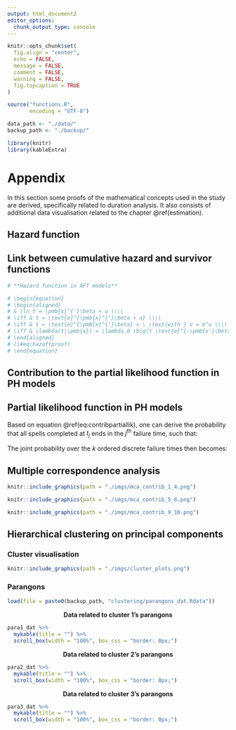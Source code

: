 ```yaml
---
output: html_document2
editor_options: 
  chunk_output_type: console
---
```


```r
knitr::opts_chunk$set(
  fig.align = "center", 
  echo = FALSE, 
  message = FALSE, 
  comment = FALSE, 
  warning = FALSE, 
  fig.topcaption = TRUE
)
```

```r
source("functions.R", 
       encoding = "UTF-8")
```

```r
data_path <- "./data/"
backup_path <- "./backup/"
```

```r
library(knitr)
library(kableExtra)
```


# Appendix {-#appendix}

In this section some proofs of the mathematical concepts used in the study are derived, specifically related to duration analysis. It also consists of additional data visualisation related to the chapter \@ref(estimation).

## Hazard function {-}

\begin{equation}    
  \begin{aligned}
  \lambda(t) & = \lim_{\Delta t \to 0} \frac{P\big[t \leq T < t + \Delta t | T \geq t \big]}{\Delta t} \\\\
  & = \lim_{\Delta t \to 0} \frac{P\big[t \leq T < t + \Delta t \big] / P\big[T \geq t  \big]}{\Delta t} \\\\
  & = \lim_{\Delta t \to 0} \frac{\big(F(t+\Delta t)-F(t)\big) / \Delta t}{S(t)} \\\\
  & = \frac{\text{d} F(t) / \text{d} t}{S(t)} \\\\
  & = \frac{f(t)}{S(t)} \\\\
  & = - \frac{\text{d}S(t) / \text{d} t}{S(t)} \\\\
  \lambda(t) & = \frac{-\text{d} \ln \big(S(t)\big)}{\text{d} t}
  \end{aligned}
  (\#eq:hazfunproof)
\end{equation}


## Link between cumulative hazard and survivor functions {-}

\begin{equation}
  \begin{aligned}
       & \Lambda(t) = \int_{0}^{t} \lambda(s)ds \\\\
  \iff & \Lambda(t) = \int_{0}^{t} \frac{f(s)}{S(s)}ds \\\\
  \iff & \Lambda(t) = -\ln \big(S(t)\big) \\\\
  \iff & S(t) = \exp \big(-\Lambda(t)\big)
  \end{aligned}
  (\#eq:linksurvcumhaz)
\end{equation}

```r
# **Hazard function in AFT models**

# \begin{equation}
# \begin{aligned}
# & \ln t = \pmb{x}^{'}\beta + u \\\\
# \iff & t = \text{e}^{\pmb{x}^{'}\beta + u} \\\\
# \iff & t = \text{e}^{\pmb{x}^{'}\beta} v \ \text{with } v = e^u \\\\
# \iff & \lambda(t|\pmb{x}) = \lambda_0 \big(t \text{e}^{-\pmb{x'}\beta} \big) \text{e}^{\pmb{x'}\beta} \ \text{with } v = t \text{e}^{-\pmb{x'}\beta}
# \end{aligned}
# (\#eq:hazaftproof)
# \end{equation}
```

## Contribution to the partial likelihood function in PH models {-}

\begin{equation}
\begin{aligned}
  \mathbb{P}\big[T_j = t_j | R(t_j) \big] & = \frac{\mathbb{P}\big[T_j = t_j | T_j \geq t_j \big]}{\sum_{l \in R(t_j)} \ \mathbb{P}\big[T_l = t_l | T_l \geq t_j \big]} \\\\
  & = \frac{\lambda_j(t_j|\mathrm{x_j}, \beta)}{\sum_{l \in R(t_j)} \ \lambda_l(t_l|\mathrm{x_l}, \beta)} \\\\
  & = \frac{\lambda_0 (t_j, \alpha)\phi(\mathrm{x_j}, \beta)}{\sum_{l \in R(t_j)} \ \lambda_0 (t_j, \alpha)\phi(\mathrm{x_l}, \beta)} \\\\
  \mathbb{P}\big[T_j = t_j | R(t_j) \big] & = \frac{\phi(\mathrm{x_j}, \beta)}{\sum_{l \in R(t_j)} \phi(\mathrm{x_l}, \beta)}
\end{aligned}
(\#eq:contribpartiallikproof)
\end{equation}

## Partial likelihood function in PH models {-}

Based on equation \@ref(eq:contribpartiallik), one can derive the probability that all spells completed at $t_j$ ends in the $j^{\text{th}}$ failure time, such that:

\begin{equation}
\begin{aligned}
  \mathcal{L}_{p,\ t_j} & = \mathbb{P}\big[T_1 = t_j, \dots, T_{d_j} = t_j \ | \ R(t_j)\big] \\\\
  & = \Pi_{m \in D(t_j)} \ \mathbb{P}\big[T_m = t_j | R(t_j) \big] \\\\
  & = \Pi_{m \in D(t_j)} \ \frac{\phi(\mathrm{x_m}, \beta)}{\sum_{l \in R(t_j)} \phi(\mathrm{x_l}, \beta)} \\\\
  & = \Pi_{m \in D(t_j)} \ \phi(\mathrm{x_m}, \beta) \times \Pi_{m \in D(t_j)} \ \frac{1}{\sum_{l \in R(t_j)} \phi(\mathrm{x_l}, \beta)} \\\\
  \mathcal{L}_{p,\ t_j} & = \frac{\Pi_{m \in D(t_j)} \ \phi(\mathrm{x_m}, \beta)}{\Big[\sum_{l \in R(t_j)} \phi(\mathrm{x_l}, \beta)\Big]^{d_j}}
\end{aligned}
(\#eq:partlikproof)
\end{equation}

The joint probability over the $k$ ordered discrete failure times then becomes: 

\begin{equation}
\begin{aligned}
  \mathcal{L}_p & = \Pi_{j=1}^{k} \ \mathcal{L}_{p,\ t_j} \\\\
  \mathcal{L}_p & = \Pi_{j=1}^{k} \ \frac{\Pi_{m \in D(t_j)} \ \phi(\mathrm{x_m}, \beta)}{\Big[\sum_{l \in R(t_j)} \phi(\mathrm{x_l}, \beta)\Big]^{d_j}}
\end{aligned}
(\#eq:partlikproofbis)
\end{equation}

## Multiple correspondence analysis {-}

```r
knitr::include_graphics(path = "./imgs/mca_contrib_1_4.png")
```

```r
knitr::include_graphics(path = "./imgs/mca_contrib_5_8.png")
```

```r
knitr::include_graphics(path = "./imgs/mca_contrib_9_10.png")
```

## Hierarchical clustering on principal components {-}

### Cluster visualisation {-}

```r
knitr::include_graphics(path = "./imgs/cluster_plots.png")
```

### Parangons {-}

```r
load(file = paste0(backup_path, "clustering/parangons_dat.Rdata"))
```

<center><b>Data related to cluster 1's parangons</b></center>

```r
para1_dat %>%
  mykable(title = "") %>%
  scroll_box(width = "100%", box_css = "border: 0px;")
```

<center><b>Data related to cluster 2's parangons</b></center>

```r
para2_dat %>%
  mykable(title = "") %>%
  scroll_box(width = "100%", box_css = "border: 0px;")
```

<center><b>Data related to cluster 3's parangons</b></center>

```r
para3_dat %>%
  mykable(title = "") %>%
  scroll_box(width = "100%", box_css = "border: 0px;")
```






